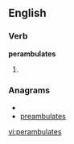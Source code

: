 ==English==

===Verb===
'''perambulates'''

# {{third-person singular of|[[perambulate]]}}

===Anagrams===
* {{alphagram|aabeelmprstu}}
* [[preambulates#English|preambulates]]

[[vi:perambulates]]